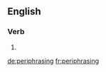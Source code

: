 ==English==

===Verb===
{{head|en}}

# {{present participle of|periphrase|lang=en}}

[[de:periphrasing]]
[[fr:periphrasing]]
